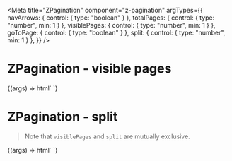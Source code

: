 
<Meta title="ZPagination" component="z-pagination" argTypes={{
  navArrows: { control: { type: "boolean" } },
  totalPages: { control: { type: "number", min: 1 } },
  visiblePages: { control: { type: "number", min: 1 } },
  goToPage: { control: { type: "boolean" } },
  split: { control: { type: "number", min: 1 } },
}} />

# ZPagination - visible pages

<Canvas>
  <Story
    name="ZPagination - visible pages"
    args={{
      navArrows: true,
      totalPages: 10,
      visiblePages: 5,
      goToPage: false,
    }}
    parameters={{
      controls: {
        exclude: ["split"],
      }
    }}
  >
    {(args) => html`
      <z-pagination
        .navArrows=${args.navArrows}
        .totalPages=${args.totalPages}
        .visiblePages=${args.visiblePages}
        .goToPage=${args.goToPage}
      ></z-pagination>
    `}
  </Story>
</Canvas>

# ZPagination - split

> Note that `visiblePages` and `split` are mutually exclusive.

<Canvas>
  <Story
    name="ZPagination - split"
    args={{
      navArrows: true,
      totalPages: 10,
      split: 1,
      goToPage: false,
    }}
    parameters={{
      controls: {
        exclude: ["visiblePages"],
      }
    }}
  >
    {(args) => html`
      <z-pagination
        .navArrows=${args.navArrows}
        .totalPages=${args.totalPages}
        .split=${args.split}
        .goToPage=${args.goToPage}
      ></z-pagination>
    `}
  </Story>
</Canvas>

<ArgsTable of="z-pagination" />
